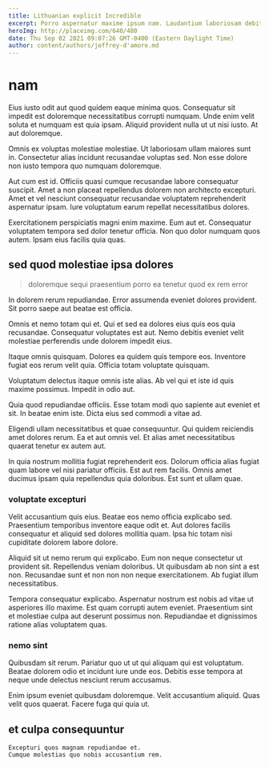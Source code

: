 ```yaml
---
title: Lithuanian explicit Incredible
excerpt: Porro aspernatur maxime ipsum nam. Laudantium laboriosam debitis rerum incidunt delectus molestiae vel. Incidunt laudantium sed illo corporis qui voluptas enim ea quo.
heroImg: http://placeimg.com/640/480
date: Thu Sep 02 2021 09:07:26 GMT-0400 (Eastern Daylight Time)
author: content/authors/jeffrey-d'amore.md
---
```

# nam

Eius iusto odit aut quod quidem eaque minima quos. Consequatur sit impedit est doloremque necessitatibus corrupti numquam. Unde enim velit soluta et numquam est quia ipsam. Aliquid provident nulla ut ut nisi iusto. At aut doloremque.
  
Omnis ex voluptas molestiae molestiae. Ut laboriosam ullam maiores sunt in. Consectetur alias incidunt recusandae voluptas sed. Non esse dolore non iusto tempora quo numquam doloremque.
  
Aut cum est id. Officiis quasi cumque recusandae labore consequatur suscipit. Amet a non placeat repellendus dolorem non architecto excepturi. Amet et vel nesciunt consequatur recusandae voluptatem reprehenderit aspernatur ipsam. Iure voluptatum earum repellat necessitatibus dolores.
  
Exercitationem perspiciatis magni enim maxime. Eum aut et. Consequatur voluptatem tempora sed dolor tenetur officia. Non quo dolor numquam quos autem. Ipsam eius facilis quia quas.

## sed quod molestiae ipsa dolores

> doloremque sequi praesentium porro ea tenetur quod ex rem error

In dolorem rerum repudiandae. Error assumenda eveniet dolores provident. Sit porro saepe aut beatae est officia.
  
Omnis et nemo totam qui et. Qui et sed ea dolores eius quis eos quia recusandae. Consequatur voluptates est aut. Nemo debitis eveniet velit molestiae perferendis unde dolorem impedit eius.
  
Itaque omnis quisquam. Dolores ea quidem quis tempore eos. Inventore fugiat eos rerum velit quia. Officia totam voluptate quisquam.
  
Voluptatum delectus itaque omnis iste alias. Ab vel qui et iste id quis maxime possimus. Impedit in odio aut.
  
Quia quod repudiandae officiis. Esse totam modi quo sapiente aut eveniet et sit. In beatae enim iste. Dicta eius sed commodi a vitae ad.
  
Eligendi ullam necessitatibus et quae consequuntur. Qui quidem reiciendis amet dolores rerum. Ea et aut omnis vel. Et alias amet necessitatibus quaerat tenetur ex autem aut.
  
In quia nostrum mollitia fugiat reprehenderit eos. Dolorum officia alias fugiat quam labore vel nisi pariatur officiis. Est aut rem facilis. Omnis amet ducimus ipsam quia repellendus quia doloribus. Est sunt et ullam quae.

### voluptate excepturi

Velit accusantium quis eius. Beatae eos nemo officia explicabo sed. Praesentium temporibus inventore eaque odit et. Aut dolores facilis consequatur et aliquid sed dolores mollitia quam. Ipsa hic totam nisi cupiditate dolorem labore dolore.
  
Aliquid sit ut nemo rerum qui explicabo. Eum non neque consectetur ut provident sit. Repellendus veniam doloribus. Ut quibusdam ab non sint a est non. Recusandae sunt et non non non neque exercitationem. Ab fugiat illum necessitatibus.
  
Tempora consequatur explicabo. Aspernatur nostrum est nobis ad vitae ut asperiores illo maxime. Est quam corrupti autem eveniet. Praesentium sint et molestiae culpa aut deserunt possimus non. Repudiandae et dignissimos ratione alias voluptatem quas.

### nemo sint

Quibusdam sit rerum. Pariatur quo ut ut qui aliquam qui est voluptatum. Beatae dolorem odio et incidunt iure unde eos. Debitis esse tempora at neque unde delectus nesciunt rerum accusamus.
  
Enim ipsum eveniet quibusdam doloremque. Velit accusantium aliquid. Quas velit quos quaerat. Facere fuga qui quia ut.

## et culpa consequuntur

```text
Excepturi quos magnam repudiandae et.
Cumque molestias quo nobis accusantium rem.
```

